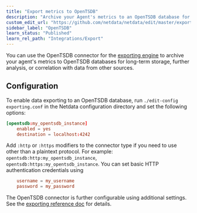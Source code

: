 ```yaml
---
title: "Export metrics to OpenTSDB"
description: "Archive your Agent's metrics to an OpenTSDB database for long-term storage and further analysis."
custom_edit_url: "https://github.com/netdata/netdata/edit/master/exporting/opentsdb/README.md"
sidebar_label: "OpenTSDB"
learn_status: "Published"
learn_rel_path: "Integrations/Export"
---
```



You can use the OpenTSDB connector for
the [exporting engine](/docs/nightly/integrations/export/export) to archive your agent's
metrics to OpenTSDB databases for long-term storage, further analysis, or correlation with data from other sources.

## Configuration

To enable data exporting to an OpenTSDB database, run `./edit-config exporting.conf` in the Netdata configuration
directory and set the following options:

```conf
[opentsdb:my_opentsdb_instance]
    enabled = yes
    destination = localhost:4242
```

Add `:http` or `:https` modifiers to the connector type if you need to use other than a plaintext protocol. For
example: `opentsdb:http:my_opentsdb_instance`,
`opentsdb:https:my_opentsdb_instance`. You can set basic HTTP authentication credentials using

```conf
    username = my_username
    password = my_password
```

The OpenTSDB connector is further configurable using additional settings. See
the [exporting reference doc](/docs/nightly/integrations/export/export#options) for details.


